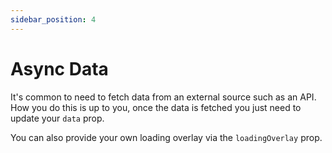 ```yaml
---
sidebar_position: 4
---
```



# Async Data

It's common to need to fetch data from an external source such as an API. How you do this is up to you, once the data is fetched you just need to update your `data` prop.

You can also provide your own loading overlay via the `loadingOverlay` prop.

<Demo demoPath="async-data" srcPath="AsyncData.tsx" />
